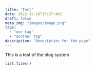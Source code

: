 ```yaml
---
title: 'Test'
date: 2022-12-16T15:27:48Z
draft: false
meta_img: "images/image.png"
tags:
  - "one tag"
  - "another tag"
description: "Description for the page"
---
```


This is a test of the blog system

```r

list.files()

```